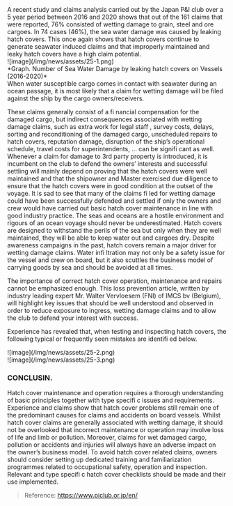 <div className='news-paragraph'>
A recent study and claims analysis carried out by the Japan P&I club over a 5 year period
between 2016 and 2020 shows that out of the 161 claims that were reported,
76% consisted of wetting damage to grain, steel and ore cargoes.
In 74 cases (46%), the sea water damage was caused by leaking hatch covers. This once
again shows that hatch covers continue to generate seawater induced claims and that improperly
maintained and leaky hatch covers have a high claim potential.
</div>

<div className="news-image img-size_1">
![image](/img/news/assets/25-1.png)
</div>

<div className='news-paragraph'>
*Graph.  Number of Sea Water Damage by leaking hatch covers on Vessels (2016-2020)*
</div>

<div className='news-paragraph'>
When water susceptible cargo comes in contact with seawater during an ocean passage, it is most likely that a claim for wetting damage will be filed against the ship by the cargo owners/receivers.

These claims generally consist of a fi nancial compensation for the damaged cargo, but indirect consequences associated with wetting damage claims, such as extra work for legal staff , survey costs, delays, sorting and reconditioning of the damaged cargo, unscheduled repairs to hatch covers, reputation damage, disruption of the ship’s operational schedule, travel costs for superintendents, … can be signifi cant as well. Whenever a claim for damage to 3rd party property is introduced, it is incumbent on the club to defend the owners’ interests and successful settling will mainly depend on proving that the hatch covers were well maintained and that the shipowner and Master exercised due diligence to ensure that the hatch covers were in good condition at the outset of the voyage. It is sad to see that many of the claims fi led for wetting damage could have been successfully defended and settled if only the owners and crew would have carried out basic hatch cover maintenance in line with good industry practice. The seas and oceans are a hostile environment and rigours of an ocean voyage should never be underestimated. Hatch covers are designed to withstand the perils of the sea but only when they are well maintained, they will be able to keep water out and cargoes dry. Despite awareness campaigns in the past, hatch covers remain a major driver for wetting damage claims. Water infi ltration may not only be a safety issue for the vessel and crew on board, but it also scuttles the business model of carrying goods by sea and should be avoided at all times.

The importance of correct hatch cover operation, maintenance and repairs cannot be emphasized enough. This loss prevention article, written by industry leading expert Mr. Walter Vervloesem (FNI) of IMCS bv (Belgium), will highlight key issues that should be well understood and observed in order to reduce exposure to ingress, wetting damage claims and to allow the club to defend your interest with success.

Experience has revealed that, when testing and inspecting hatch covers, the following typical or frequently seen mistakes are identifi ed below.
</div>

<div className="news-image img-size_1">
![image](/img/news/assets/25-2.png)
</div>

<div className="news-image img-size_1">
![image](/img/news/assets/25-3.png)
</div>

<div className='news-paragraph'>
</div>

### CONCLUSIN.

<div className='news-paragraph'>
Hatch cover maintenance and operation requires a thorough understanding of basic principles together with type specifi c issues and requirements. Experience and claims show that hatch cover problems still remain one of the predominant causes for claims and accidents on board vessels. Whilst hatch cover claims are generally associated with wetting damage, it should not be overlooked that incorrect maintenance or operation may involve loss of life and limb or pollution. Moreover, claims for wet damaged cargo, pollution or accidents and injuries will always have an adverse impact on the owner’s business model. To avoid hatch cover related claims, owners should consider setting up dedicated training and familiarization programmes related to occupational safety, operation and inspection. Relevant and type specifi c hatch cover checklists should be made and their use implemented.
</div>

> Reference: https://www.piclub.or.jp/en/
